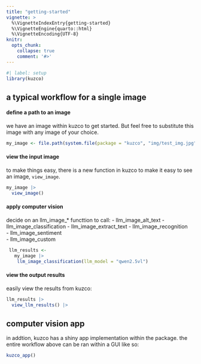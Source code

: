 ```yaml
---
title: "getting-started"
vignette: >
  %\VignetteIndexEntry{getting-started}
  %\VignetteEngine{quarto::html}
  %\VignetteEncoding{UTF-8}
knitr:
  opts_chunk:
    collapse: true
    comment: '#>'
---
```


```r
#| label: setup
library(kuzco)
```

## a typical workflow for a single image

#### define a path to an image 
we have an image within kuzco to get started. But feel free to substitute this image with any image of your choice. 
```r
my_image <- file.path(system.file(package = "kuzco", "img/test_img.jpg"))
```


#### view the input image
to make things easy, there is a new function in kuzco to make it easy to see an image, `view_image`. 
```r
my_image |>
  view_image()
```


#### apply computer vision 
decide on an llm_image_* functtion to call: 
 - llm_image_alt_text
 - llm_image_classification
 - llm_image_extract_text
 - llm_image_recognition   
 - llm_image_sentiment    
 - llm_image_custom   

```r
 llm_results <- 
   my_image |>
    llm_image_classification(llm_model = "qwen2.5vl")

```

#### view the output results
 easily view the results from kuzco:
```r
llm_results |>
  view_llm_results() |>
```

## computer vision app

in addtion, kuzco has a shiny app implementation within the package. the entire workflow above can be ran within a GUI like so:

```r
kuzco_app()
```

